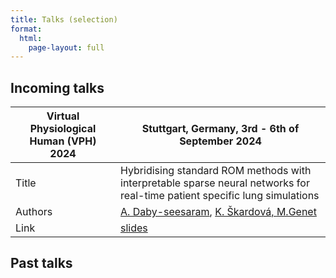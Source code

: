 ```yaml
---
title: Talks (selection)
format:
  html:
    page-layout: full
---
```


## Incoming talks

+----------------------------------------+----------------------------------------------------------------------------------+
| Virtual Physiological Human (VPH) 2024 | Stuttgart, Germany, 3rd - 6th of September 2024                                  |
+========================================+==================================================================================+
| Title                                  | Hybridising standard ROM methods with interpretable sparse neural networks       |
|                                        |for real-time patient specific lung simulations                                   |
+----------------------------------------+----------------------------------------------------------------------------------+
| Authors                                | <a href="index.qmd">A. Daby-seesaram<a>,                                         |
|                                        | <a href="https://m3disim.saclay.inria.fr/people/katerina-skardova/">K. Škardová, |
|                                        | <a href="https://m3disim.saclay.inria.fr/people/martin-genet/">M.Genet<a>        |
+----------------------------------------+----------------------------------------------------------------------------------+
| Link                                   | <a href="Resources/Documents/Presentations/Reveal/VPH_2024/main.html">slides<a>  |
+----------------------------------------+----------------------------------------------------------------------------------+



## Past talks